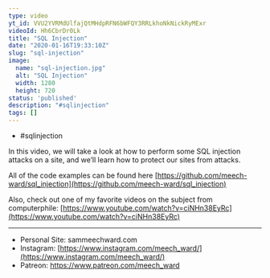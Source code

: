 ```yaml
---
type: video
yt_id: VVU2YVRMdUlfajQtMHdpRFN6bWFQY3RRLkhoNkNickRyMExr
videoId: Hh6CbrDr0Lk
title: "SQL Injection"
date: "2020-01-16T19:33:10Z"
slug: "sql-injection"
image: 
  name: "sql-injection.jpg"
  alt: "SQL Injection"
  width: 1280
  height: 720
status: 'published'
description: "#sqlinjection"
tags: []
---
```


* #sqlinjection

In this video, we will take a look at how to perform some SQL injection attacks on a site, and we’ll learn how to protect our sites from attacks.

All of the code examples can be found here [https://github.com/meech-ward/sql_injection](https://github.com/meech-ward/sql_injection)

Also, check out one of my favorite videos on the subject from computerphile: [https://www.youtube.com/watch?v=ciNHn38EyRc](https://www.youtube.com/watch?v=ciNHn38EyRc)

---

* Personal Site: sammeechward.com
* Instagram: [https://www.instagram.com/meech_ward/](https://www.instagram.com/meech_ward/)
* Patreon: https://www.patreon.com/meech_ward
